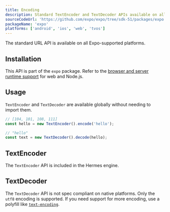 ```yaml
---
title: Encoding
description: Standard TextEncoder and TextDecoder APIs available on all Expo-supported platforms.
sourceCodeUrl: 'https://github.com/expo/expo/tree/sdk-51/packages/expo'
packageName: 'expo'
platforms: ['android', 'ios', 'web', 'tvos']
---
```


The standard URL API is available on all Expo-supported platforms.

## Installation

This API is part of the `expo` package. Refer to the [browser and server runtime support](https://caniuse.com/textencoder) for web and Node.js.

## Usage

`TextEncoder` and `TextDecoder` are available globally without needing to import them.

```js
// [104, 101, 108, 111]
const hello = new TextEncoder().encode('hello');

// "hello"
const text = new TextDecoder().decode(hello);
```

## TextEncoder

The `TextEncoder` API is included in the Hermes engine.

## TextDecoder

The `TextDecoder` API is not spec compliant on native platforms. Only the `utf8` encoding is supported. If you need support for more encoding, use a polyfill like [`text-encoding`](https://www.npmjs.com/package/text-encoding).
